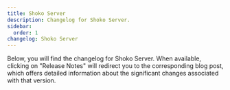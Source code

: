 ```yaml
---
title: Shoko Server
description: Changelog for Shoko Server.
sidebar:
  order: 1
changelog: Shoko Server
---
```



Below, you will find the changelog for Shoko Server. When available, clicking on "Release Notes" will redirect you to
the corresponding blog post, which offers detailed information about the significant changes associated with that version.

<Changelog name="Shoko Server" />
